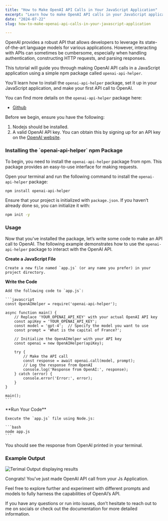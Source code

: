 ```yaml
---
title: "How to Make OpenAI API Calls in Your JavaScript Application"
excerpt: "Learn how to make OpenAI API calls in your JavaScript application using the `openai-api-helper` npm package in this step-by-step guide"
date: "2024-07-22"
slug: how-to-make-openai-api-calls-in-your-javascript-application

---
```


OpenAI provides a robust API that allows developers to leverage its state-of-the-art language models for various applications. However, interacting with APIs can sometimes be cumbersome, especially when handling authentication, constructing HTTP requests, and parsing responses.

This tutorial will guide you through making OpenAI API calls in a JavaScript application using a simple npm package called `openai-api-helper`.

You’ll learn how to install the `openai-api-helper` package, set it up in your JavaScript application, and make your first API call to OpenAI.

You can find more details on the `openai-api-helper` package here:

* <u>[Github](https://github.com/Buddhsen-tripathi/openai-api-helper)</u>
    
Before we begin, ensure you have the following:

1. Nodejs should be installed.   
2. A valid OpenAI API key. You can obtain this by signing up for an API key on the [OpenAI website](https://beta.openai.com/signup/).
    

<h3 class="text-2xl font-semibold text-primary my-4">Installing the `openai-api-helper` npm Package </h3>

To begin, you need to install the `openai-api-helper` package from npm. This package provides an easy-to-use interface for making requests.

Open your terminal and run the following command to install the `openai-api-helper` package:

```bash
npm install openai-api-helper
```

Ensure that your project is initialized with `package.json`. If you haven’t already done so, you can initialize it with:

```bash
npm init -y
```

<h3 class="text-2xl font-semibold text-primary my-4">Usage </h3>

Now that you’ve installed the package, let’s write some code to make an API call to OpenAI. The following example demonstrates how to use the `openai-api-helper` package to interact with the OpenAI API.

**Create a JavaScript File**
    
    Create a new file named `app.js` (or any name you prefer) in your project directory.
    
**Write the Code**
    
    Add the following code to `app.js`:
    
    ```javascript
    const OpenAIHelper = require('openai-api-helper');
    
    async function main() {
        // Replace 'YOUR_OPENAI_API_KEY' with your actual OpenAI API key
        const apiKey = 'YOUR_OPENAI_API_KEY';
        const model = 'gpt-4';  // Specify the model you want to use
        const prompt = 'What is the capital of France?';
    
        // Initialize the OpenAIHelper with your API key
        const openai = new OpenAIHelper(apiKey);
    
        try {
            // Make the API call
            const response = await openai.call(model, prompt);
            // Log the response from OpenAI
            console.log('Response from OpenAI:', response);
        } catch (error) {
            console.error('Error:', error);
        }
    }
    
    main();
    ```
<script async="async" data-cfasync="false" src="//pl25765154.profitablecpmrate.com/a039feec78d06c378ec11b81ec2e1253/invoke.js"></script>
<div id="container-a039feec78d06c378ec11b81ec2e1253"></div>
**Run Your Code**
    
    Execute the `app.js` file using Node.js:
    
    ```bash
    node app.js
    ```
    

You should see the response from OpenAI printed in your terminal.

<h3 class="text-2xl font-semibold text-primary my-4">Example Output </h3>

![Terimal Output displaying results](/blog-images/rungpt.png)

Congrats! You've just made OpenAI API call from your Js Application.

Feel free to explore further and experiment with different prompts and models to fully harness the capabilities of OpenAI’s API.

If you have any questions or run into issues, don’t hesitate to reach out to me on socials or check out the documentation for more detailed information.